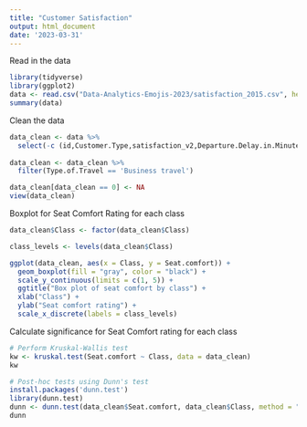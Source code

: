 ```yaml
---
title: "Customer Satisfaction"
output: html_document
date: '2023-03-31'
---
```

Read in the data 
```r
library(tidyverse)
library(ggplot2)
data <- read.csv("Data-Analytics-Emojis-2023/satisfaction_2015.csv", header = TRUE)
summary(data)
```


Clean the data
```r
data_clean <- data %>%  
  select(-c (id,Customer.Type,satisfaction_v2,Departure.Delay.in.Minutes,Arrival.Delay.in.Minutes))  
  
data_clean <- data_clean %>%  
  filter(Type.of.Travel == 'Business travel')

data_clean[data_clean == 0] <- NA
view(data_clean)
```

Boxplot for Seat Comfort Rating for each class
```r
data_clean$Class <- factor(data_clean$Class)

class_levels <- levels(data_clean$Class)

ggplot(data_clean, aes(x = Class, y = Seat.comfort)) + 
  geom_boxplot(fill = "gray", color = "black") +
  scale_y_continuous(limits = c(1, 5)) + 
  ggtitle("Box plot of seat comfort by class") +
  xlab("Class") +
  ylab("Seat comfort rating") +
  scale_x_discrete(labels = class_levels)
```

Calculate significance for Seat Comfort rating for each class
```r
# Perform Kruskal-Wallis test
kw <- kruskal.test(Seat.comfort ~ Class, data = data_clean)
kw

# Post-hoc tests using Dunn's test
install.packages('dunn.test')
library(dunn.test)
dunn <- dunn.test(data_clean$Seat.comfort, data_clean$Class, method = "holm")
dunn
```

